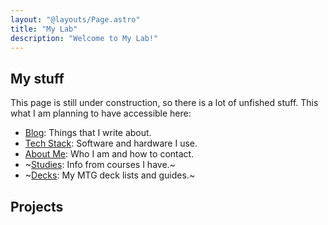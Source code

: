```yaml
---
layout: "@layouts/Page.astro"
title: "My Lab"
description: "Welcome to My Lab!"
---
```



## My stuff

This page is still under construction, so there is a lot of unfished stuff. This what I am planning to have accessible here:

- [Blog](/blog): Things that I write about.
- [Tech Stack](/tech): Software and hardware I use.
- [About Me](/about): Who I am and how to contact.
- ~[Studies](/): Info from courses I have.~
- ~[Decks](/): My MTG deck lists and guides.~

## Projects

<div class="grid grid-cols-1 gap-4 md:grid-cols-2">
  <ProjectCard
    name="betauia/betauia.net"
    desc="The line association's website."
    link="https://github.com/betauia/betauia.net"
    tech={["Astro", "Flask", "Docker"]}
  />
  <ProjectCard
    name="jakobbekken/nixos-config"
    desc="Configs for my Nix machines."
    link="https://github.com/jakobbekken/nixos-config"
    tech={["Nix", "Bash"]}
  />
</div>
